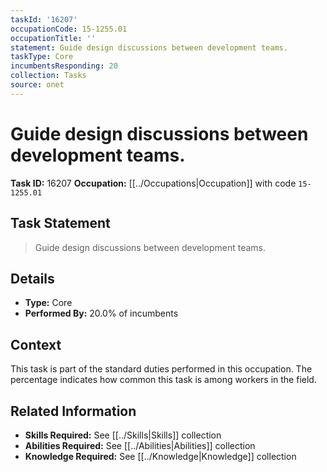 ```yaml
---
taskId: '16207'
occupationCode: 15-1255.01
occupationTitle: ''
statement: Guide design discussions between development teams.
taskType: Core
incumbentsResponding: 20
collection: Tasks
source: onet
---
```

# Guide design discussions between development teams.

**Task ID:** 16207
**Occupation:** [[../Occupations|Occupation]] with code `15-1255.01`

## Task Statement

> Guide design discussions between development teams.

## Details

- **Type:** Core
- **Performed By:** 20.0% of incumbents

## Context

This task is part of the standard duties performed in this occupation. The percentage indicates how common this task is among workers in the field.

## Related Information

- **Skills Required:** See [[../Skills|Skills]] collection
- **Abilities Required:** See [[../Abilities|Abilities]] collection
- **Knowledge Required:** See [[../Knowledge|Knowledge]] collection
